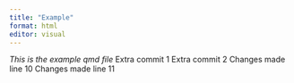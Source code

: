 ```yaml
---
title: "Example"
format: html
editor: visual
---
```


*This is the example qmd file*
Extra commit 1
Extra commit 2
Changes made line 10
Changes made line 11